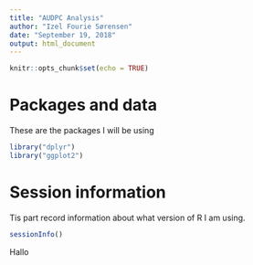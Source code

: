 ```yaml
---
title: "AUDPC Analysis"
author: "Izel Fourie Sørensen"
date: "September 19, 2018"
output: html_document
---
```


```r
knitr::opts_chunk$set(echo = TRUE)
```

# Packages and data

These are the packages I will be using

```r
library("dplyr")
library("ggplot2")
```

# Session information

Tis part record information about what version of R I am using.
```r
sessionInfo()
```
Hallo

